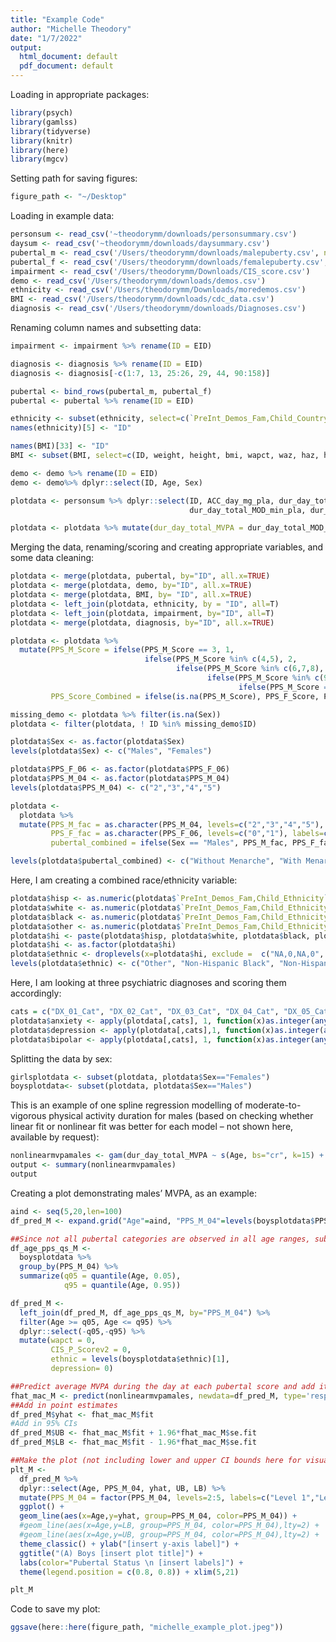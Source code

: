 ```yaml
---
title: "Example Code"
author: "Michelle Theodory"
date: "1/7/2022"
output:
  html_document: default
  pdf_document: default
---
```

Loading in appropriate packages:
```r
library(psych)
library(gamlss)
library(tidyverse)
library(knitr)
library(here)
library(mgcv)
```

Setting path for saving figures: 
```r
figure_path <- "~/Desktop"
```

Loading in example data:
```r
personsum <- read_csv('~theodorymm/downloads/personsummary.csv')
daysum <- read_csv('~theodorymm/downloads/daysummary.csv')
pubertal_m <- read_csv('/Users/theodorymm/downloads/malepuberty.csv', na = c('NULL'))
pubertal_f <- read_csv('/Users/theodorymm/downloads/femalepuberty.csv', na = c('NULL'))
impairment <- read_csv('/Users/theodorymm/Downloads/CIS_score.csv')
demo <- read_csv('/Users/theodorymm/downloads/demos.csv')
ethnicity <- read_csv('/Users/theodorymm/Downloads/moredemos.csv')
BMI <- read_csv('/Users/theodorymm/downloads/cdc_data.csv')
diagnosis <- read_csv('/Users/theodorymm/downloads/Diagnoses.csv')
```

Renaming column names and subsetting data:

```r
impairment <- impairment %>% rename(ID = EID)

diagnosis <- diagnosis %>% rename(ID = EID)
diagnosis <- diagnosis[-c(1:7, 13, 25:26, 29, 44, 90:158)]

pubertal <- bind_rows(pubertal_m, pubertal_f)
pubertal <- pubertal %>% rename(ID = EID)

ethnicity <- subset(ethnicity, select=c(`PreInt_Demos_Fam,Child_CountryOrigin`, `PreInt_Demos_Fam,Child_Ethnicity`, `PreInt_Demos_Fam,Child_Race`, `PreInt_Demos_Fam,Child_Race_Other`, `PreInt_Demos_Fam,EID`))
names(ethnicity)[5] <- "ID"

names(BMI)[33] <- "ID"
BMI <- subset(BMI, select=c(ID, weight, height, bmi, wapct, waz, haz, hapct, bmipct, bmiz))

demo <- demo %>% rename(ID = EID)
demo <- demo%>% dplyr::select(ID, Age, Sex)

plotdata <- personsum %>% dplyr::select(ID, ACC_day_mg_pla, dur_day_total_IN_min_pla, dur_day_total_LIG_min_pla,
                                        dur_day_total_MOD_min_pla, dur_day_total_VIG_min_pla,  dur_spt_sleep_min_pla, sleep_efficiency_pla, L5TIME_num_wei, M10TIME_num_wei, M5TIME_num_wei, L10TIME_num_wei)

plotdata <- plotdata %>% mutate(dur_day_total_MVPA = dur_day_total_MOD_min_pla + dur_day_total_VIG_min_pla)
```

Merging the data, renaming/scoring and creating appropriate variables, and some data cleaning:

```r
plotdata <- merge(plotdata, pubertal, by="ID", all.x=TRUE) 
plotdata <- merge(plotdata, demo, by="ID", all.x=TRUE)
plotdata <- merge(plotdata, BMI, by= "ID", all.x=TRUE)
plotdata <- left_join(plotdata, ethnicity, by = "ID", all=T)
plotdata <- left_join(plotdata, impairment, by="ID", all=T)
plotdata <- merge(plotdata, diagnosis, by="ID", all.x=TRUE)

plotdata <- plotdata %>%
  mutate(PPS_M_Score = ifelse(PPS_M_Score == 3, 1, 
                              ifelse(PPS_M_Score %in% c(4,5), 2,
                                     ifelse(PPS_M_Score %in% c(6,7,8), 3,
                                            ifelse(PPS_M_Score %in% c(9,10, 11), 4,
                                                   ifelse(PPS_M_Score == 12, 5, NA))))),
         PPS_Score_Combined = ifelse(is.na(PPS_M_Score), PPS_F_Score, PPS_M_Score))

missing_demo <- plotdata %>% filter(is.na(Sex))
plotdata <- filter(plotdata, ! ID %in% missing_demo$ID)

plotdata$Sex <- as.factor(plotdata$Sex)
levels(plotdata$Sex) <- c("Males", "Females")

plotdata$PPS_F_06 <- as.factor(plotdata$PPS_F_06)
plotdata$PPS_M_04 <- as.factor(plotdata$PPS_M_04)
levels(plotdata$PPS_M_04) <- c("2","3","4","5")

plotdata <- 
  plotdata %>% 
  mutate(PPS_M_fac = as.character(PPS_M_04, levels=c("2","3","4","5"), labels= c("1 = not yet started changing", "2= has barely started changing", "3= voice change is definitely underway", "4= voice change seems completed")), 
         PPS_F_fac = as.character(PPS_F_06, levels=c("0","1"), labels=c("Without Menarche", "With Menarche")), 
         pubertal_combined = ifelse(Sex == "Males", PPS_M_fac, PPS_F_fac))

levels(plotdata$pubertal_combined) <- c("Without Menarche", "With Menarche", "No Voice Change", "Voice Change Barely Begun", "Voice Change Definitely Underway", "Voice Change Seems Completed")
```

Here, I am creating a combined race/ethnicity variable: 

```r
plotdata$hisp <- as.numeric(plotdata$`PreInt_Demos_Fam,Child_Ethnicity`==1)
plotdata$white <- as.numeric(plotdata$`PreInt_Demos_Fam,Child_Ethnicity`!=1 & plotdata$`PreInt_Demos_Fam,Child_Race`==0)
plotdata$black <- as.numeric(plotdata$`PreInt_Demos_Fam,Child_Ethnicity`!=1 & plotdata$`PreInt_Demos_Fam,Child_Race`==1)
plotdata$other <- as.numeric(plotdata$`PreInt_Demos_Fam,Child_Ethnicity`!= 1 & c(plotdata$`PreInt_Demos_Fam,Child_Race`==3 | plotdata$`PreInt_Demos_Fam,Child_Race`==4 | plotdata$`PreInt_Demos_Fam,Child_Race`== 5 | plotdata$`PreInt_Demos_Fam,Child_Race`==6 | plotdata$`PreInt_Demos_Fam,Child_Race`==7 | plotdata$`PreInt_Demos_Fam,Child_Race`== 8 | plotdata$`PreInt_Demos_Fam,Child_Race`==9 |plotdata$`PreInt_Demos_Fam,Child_Race`== 10 | plotdata$`PreInt_Demos_Fam,Child_Race`== 11)) 
plotdata$hi <- paste(plotdata$hisp, plotdata$white, plotdata$black, plotdata$other, sep = ",")
plotdata$hi <- as.factor(plotdata$hi)
plotdata$ethnic <- droplevels(x=plotdata$hi, exclude =  c("NA,0,NA,0", "0,NA,NA,NA", "NA,NA,0,0", "NA,NA,NA,NA", "NA,0,0,NA"))
levels(plotdata$ethnic) <- c("Other", "Non-Hispanic Black", "Non-Hispanic White", "Hispanic")
```

Here, I am looking at three psychiatric diagnoses and scoring them accordingly:

```r
cats = c("DX_01_Cat", "DX_02_Cat", "DX_03_Cat", "DX_04_Cat", "DX_05_Cat")
plotdata$anxiety <- apply(plotdata[,cats], 1, function(x)as.integer(any(grep("Anxiety Disorders",x))))
plotdata$depression <- apply(plotdata[,cats],1, function(x)as.integer(any(grep("Depressive Disorders",x))))
plotdata$bipolar <- apply(plotdata[,cats], 1, function(x)as.integer(any(grep("Bipolar and Related Disorders",x))))
```

Splitting the data by sex:
```r
girlsplotdata <- subset(plotdata, plotdata$Sex=="Females")
boysplotdata<- subset(plotdata, plotdata$Sex=="Males")
```

This is an example of one spline regression modelling of moderate-to-vigorous physical activity duration for males (based on checking whether linear fit or nonlinear fit was better for each model -- not shown here, available by request):

```r
nonlinearmvpamales <- gam(dur_day_total_MVPA ~ s(Age, bs="cr", k=15) + depression + PPS_M_04 + CIS_P_Scorev2 + wapct, data=boysplotdata, method="REML")
output <- summary(nonlinearmvpamales)
output
```

Creating a plot demonstrating males' MVPA, as an example: 

```r
aind <- seq(5,20,len=100)
df_pred_M <- expand.grid("Age"=aind, "PPS_M_04"=levels(boysplotdata$PPS_M_04))

##Since not all pubertal categories are observed in all age ranges, subset to the 5th and 95th percentile of age in each category for plotting 
df_age_pps_qs_M <- 
  boysplotdata %>% 
  group_by(PPS_M_04) %>% 
  summarize(q05 = quantile(Age, 0.05),
            q95 = quantile(Age, 0.95))

df_pred_M <- 
  left_join(df_pred_M, df_age_pps_qs_M, by="PPS_M_04") %>% 
  filter(Age >= q05, Age <= q95) %>% 
  dplyr::select(-q05,-q95) %>% 
  mutate(wapct = 0, 
         CIS_P_Scorev2 = 0, 
         ethnic = levels(boysplotdata$ethnic)[1],
         depression= 0)

##Predict average MVPA during the day at each pubertal score and add it to the dataframe we just created
fhat_mac_M <- predict(nonlinearmvpamales, newdata=df_pred_M, type='response',se.fit=TRUE)
##Add in point estimates
df_pred_M$yhat <- fhat_mac_M$fit
#Add in 95% CIs
df_pred_M$UB <- fhat_mac_M$fit + 1.96*fhat_mac_M$se.fit
df_pred_M$LB <- fhat_mac_M$fit - 1.96*fhat_mac_M$se.fit

##Make the plot (not including lower and upper CI bounds here for visual purposes)
plt_M <- 
  df_pred_M %>% 
  dplyr::select(Age, PPS_M_04, yhat, UB, LB) %>% 
  mutate(PPS_M_04 = factor(PPS_M_04, levels=2:5, labels=c("Level 1","Level 2","Level 3","Level 4"))) %>% 
  ggplot() + 
  geom_line(aes(x=Age,y=yhat, group=PPS_M_04, color=PPS_M_04)) +
  #geom_line(aes(x=Age,y=LB, group=PPS_M_04, color=PPS_M_04),lty=2) +
  #geom_line(aes(x=Age,y=UB, group=PPS_M_04, color=PPS_M_04),lty=2) +
  theme_classic() + ylab("[insert y-axis label]") + 
  ggtitle("(A) Boys [insert plot title]") +
  labs(color="Pubertal Status \n [insert labels]") +  
  theme(legend.position = c(0.8, 0.8)) + xlim(5,21)
```

```r
plt_M
```


Code to save my plot:

```r
ggsave(here::here(figure_path, "michelle_example_plot.jpeg"))
```
